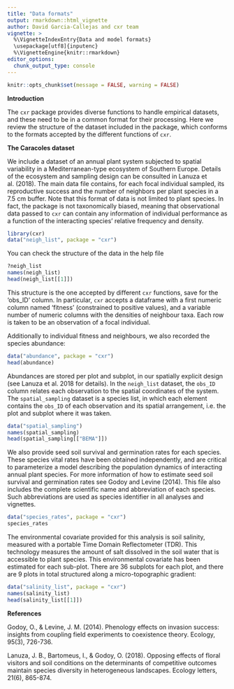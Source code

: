 ```yaml
---
title: "Data formats"
output: rmarkdown::html_vignette
author: David Garcia-Callejas and cxr team
vignette: >
  %\VignetteIndexEntry{Data and model formats}
  \usepackage[utf8]{inputenc}
  %\VignetteEngine{knitr::rmarkdown}
editor_options: 
  chunk_output_type: console
---
```


```r
knitr::opts_chunk$set(message = FALSE, warning = FALSE)
```

**Introduction**

The `cxr` package provides diverse functions to handle empirical datasets, and these need to be in a common format for their processing. Here we review the structure of the dataset included in the package, which conforms to the formats accepted by the different functions of `cxr`. 

**The Caracoles dataset**

We include a dataset of an annual plant system subjected to spatial variability in a Mediterranean-type ecosystem of Southern Europe. Details of the ecosystem and sampling design can be consulted in Lanuza et al. (2018). The main data file contains, for each focal individual sampled, its reproductive success and the number of neighbors per plant species in a 7.5 cm buffer. Note that this format of data is not limited to plant species. In fact, the package is not taxonomically biased, meaning that observational data passed to `cxr` can contain any information of individual performance as a function of the interacting species' relative frequency and density. 

```r
library(cxr)
data("neigh_list", package = "cxr")
```

You can check the structure of the data in the help file

```r
?neigh_list
names(neigh_list)
head(neigh_list[[1]])
```

This structure is the one accepted by different `cxr` functions, save for the 'obs_ID' column. In particular, `cxr` accepts a dataframe with a first numeric column named 'fitness' (constrained to positive values), and a variable number of numeric columns with the densities of neighbour taxa. Each row is taken to be an observation of a focal individual.

Additionally to individual fitness and neighbours, we also recorded the species abundance:

```r
data("abundance", package = "cxr")
head(abundance)
```

Abundances are stored per plot and subplot, in our spatially explicit design (see Lanuza et al. 2018 for details). In the `neigh_list` dataset, the `obs_ID` column relates each observation to the spatial coordinates of the system. The `spatial_sampling` dataset is a species list, in which each element contains the `obs_ID` of each observation and its spatial arrangement, i.e. the plot and subplot where it was taken.

```r
data("spatial_sampling")
names(spatial_sampling)
head(spatial_sampling[["BEMA"]])
```

We also provide seed soil survival and germination rates for each species. These species vital rates have been obtained independently, and are critical to parameterize a model describing the population dynamics of interacting annual plant species. For more information of how to estimate seed soil survival and germination rates see Godoy and Levine (2014). This file also includes the complete scientific name and abbreviation of each species. Such abbreviations are used as species identifier in all analyses and vignettes.

```r
data("species_rates", package = "cxr")
species_rates 
```

The environmental covariate provided for this analysis is soil salinity, measured with a portable Time Domain Reflectometer (TDR). This technology measures the amount of salt dissolved in the soil water that is accessible to plant species. This environmental covariate has been estimated for each sub-plot. There are 36 subplots for each plot, and there are 9 plots in total structured along a micro-topographic gradient: 

```r
data("salinity_list", package = "cxr")
names(salinity_list)
head(salinity_list[[1]])
```

**References**

Godoy, O., & Levine, J. M. (2014). Phenology effects on invasion success: insights from coupling field experiments to coexistence theory. Ecology, 95(3), 726-736.

Lanuza, J. B., Bartomeus, I., & Godoy, O. (2018). Opposing effects of floral visitors and soil conditions on the determinants of competitive outcomes maintain species diversity in heterogeneous landscapes. Ecology letters, 21(6), 865-874.
